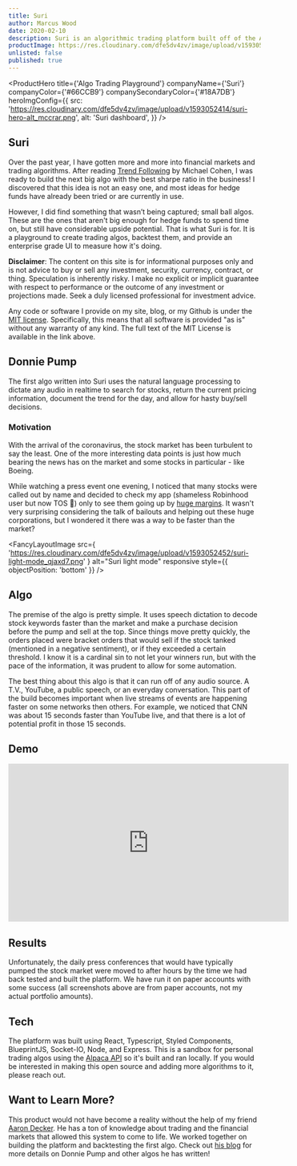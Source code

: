 ```yaml
---
title: Suri
author: Marcus Wood
date: 2020-02-10
description: Suri is an algorithmic trading platform built off of the Alpaca Trading API.
productImage: https://res.cloudinary.com/dfe5dv4zv/image/upload/v1593052414/suri-hero-alt_mccrar.png
unlisted: false
published: true
---
```


<ProductHero
  title={'Algo Trading Playground'}
  companyName={'Suri'}
  companyColor={'#66CCB9'}
  companySecondaryColor={'#18A7DB'}
  heroImgConfig={{
    src:
      'https://res.cloudinary.com/dfe5dv4zv/image/upload/v1593052414/suri-hero-alt_mccrar.png',
    alt: 'Suri dashboard',
  }}
/>

<Section>

## Suri

Over the past year, I have gotten more and more into financial markets and trading algorithms. After reading [Trend Following](https://www.amazon.com/Trend-Following-5th-Fortune-Markets/dp/1119371872) by Michael Cohen, I was ready to build the next big algo with the best sharpe ratio in the business! I discovered that this idea is not an easy one, and most ideas for hedge funds have already been tried or are currently in use.

However, I did find something that wasn’t being captured; small ball algos. These are the ones that aren't big enough for hedge funds to spend time on, but still have considerable upside potential. That is what Suri is for. It is a playground to create trading algos, backtest them, and provide an enterprise grade UI to measure how it's doing.

</Section>

<Section secondaryBackground>

**Disclaimer**: The content on this site is for informational purposes only and is not advice to buy or sell any investment, security, currency, contract, or thing. Speculation is inherently risky. I make no explicit or implicit guarantee with respect to performance or the outcome of any investment or projections made. Seek a duly licensed professional for investment advice.

Any code or software I provide on my site, blog, or my Github is under the [MIT license](https://opensource.org/licenses/MIT). Specifically, this means that all software is provided "as is" without any warranty of any kind. The full text of the MIT License is available in the link above.

</Section>

<Section>

## Donnie Pump

The first algo written into Suri uses the natural language processing to dictate any audio in realtime to search for stocks, return the current pricing information, document the trend for the day, and allow for hasty buy/sell decisions.

### Motivation

With the arrival of the coronavirus, the stock market has been turbulent to say the least. One of the more interesting data points is just how much bearing the news has on the market and some stocks in particular - like Boeing.

While watching a press event one evening, I noticed that many stocks were called out by name and decided to check my app (shameless Robinhood user but now TOS 🚀) only to see them going up by [huge margins](https://fortune.com/2020/03/13/walgreens-target-becton-dickinson-stocks-rise-trump-press-conference-coronavirus/). It wasn't very surprising considering the talk of bailouts and helping out these huge corporations, but I wondered it there was a way to be faster than the market?

</Section>

<Section noPadding secondaryBackground fluid twoColumn bottomAlignItems>

<SectionColumn>

<FancyLayoutImage
  src={
    'https://res.cloudinary.com/dfe5dv4zv/image/upload/v1593052452/suri-light-mode_qjaxd7.png'
  }
  alt="Suri light mode"
  responsive
  style={{ objectPosition: 'bottom' }}
/>

</SectionColumn>

<SectionColumn fluidGuard withPadding>

## Algo

The premise of the algo is pretty simple. It uses speech dictation to decode stock keywords faster than the market and make a purchase decision before the pump and sell at the top. Since things move pretty quickly, the orders placed were bracket orders that would sell if the stock tanked (mentioned in a negative sentiment), or if they exceeded a certain threshold. I know it is a cardinal sin to not let your winners run, but with the pace of the information, it was prudent to allow for some automation.

The best thing about this algo is that it can run off of any audio source. A T.V., YouTube, a public speech, or an everyday conversation. This part of the build becomes important when live streams of events are happening faster on some networks then others. For example, we noticed that CNN was about 15 seconds faster than YouTube live, and that there is a lot of potential profit in those 15 seconds.

</SectionColumn>

</Section>

<Section>

## Demo

<ResponsiveVideo>
<iframe width="560" height="315" src="https://www.youtube.com/embed/aGk1LcEqqYo" frameborder="0" allow="accelerometer; autoplay; encrypted-media; gyroscope; picture-in-picture" allowfullscreen></iframe>
</ResponsiveVideo>

## Results

Unfortunately, the daily press conferences that would have typically pumped the stock market were moved to after hours by the time we had back tested and built the platform. We have run it on paper accounts with some success (all screenshots above are from paper accounts, not my actual portfolio amounts).

</Section>

<Section secondaryBackground>

## Tech

The platform was built using React, Typescript, Styled Components, BlueprintJS, Socket-IO, Node, and Express. This is a sandbox for personal trading algos using the [Alpaca API](https://alpaca.markets/) so it's built and ran locally. If you would be interested in making this open source and adding more algorithms to it, please reach out.

</Section>

<Section>

## Want to Learn More?

 This product would not have become a reality without the help of my friend [Aaron Decker](https://www.ard.ninja/). He has a ton of knowledge about trading and the financial markets that allowed this system to come to life. We worked together on building the platform and backtesting the first algo. Check out [his blog](https://www.ard.ninja/) for more details on Donnie Pump and other algos he has written!

</Section>

